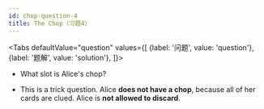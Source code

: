 ```yaml
---
id: chop-question-4
title: The Chop（习题4）
---
```



<BeginnersGuideProgress id="chop-question-4" />

<!-- lint disable no-undefined-references -->

<Tabs
  defaultValue="question"
  values={[
    {label: '问题', value: 'question'},
    {label: '题解', value: 'solution'},
  ]}>
<TabItem value="question">

- What slot is Alice's chop?

</TabItem>
<TabItem value="solution">

- This is a trick question. Alice **does not have a chop**, because all of her cards are clued. Alice is **not allowed to discard**.

</TabItem>
</Tabs>

<ChopQuestion4 />
